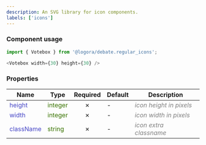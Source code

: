 ```yaml
---
description: An SVG library for icon components.
labels: ['icons']
---
```


### Component usage
```js
import { Votebox } from '@logora/debate.regular_icons';
```
```js
<Votebox width={30} height={30} />
```

### Properties
| **Name**      | **Type** | **Required** | **Default** | **Description** |
| ----------- | ----------- | :-----------: | ----------- | ----------- |
| <font color='#4646c6'>height</font> | <font color="#397300">integer</font> | &cross; | - | <font color="grey">*icon height in pixels*</font> |
| <font color='#4646c6'>width</font> | <font color="#397300">integer</font> | &cross; | - | <font color="grey">*icon width in pixels*</font> |
| <font color='#4646c6'>className</font> | <font color="#397300">string</font> | &cross; | - | <font color="grey">*icon extra classname*</font> |
